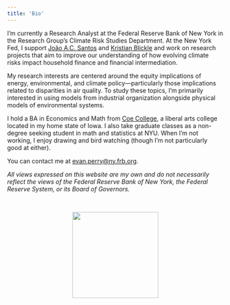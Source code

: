 ```yaml
---
title: 'Bio'
---
```




::: {.justify}
I'm currently a Research Analyst at the Federal Reserve Bank of New York in the Research Group's Climate Risk Studies Department. At the New York Fed, I support [Jo&#227;o A.C. Santos](https://www.newyorkfed.org/research/economists/Santos) and [Kristian Blickle](https://sites.google.com/site/kristiansblickle/) and work on research projects that aim to improve our understanding of how evolving climate risks impact household finance and financial intermediation.

My research interests are centered around the equity implications of energy, environmental, and climate policy---particularly those implications related to disparities in air quality. To study these topics, I'm primarily interested in using models from industrial organization alongside physical models of environmental systems.

I hold a BA in Economics and Math from [Coe College](https://www.coe.edu/), a liberal arts college located in my home state of Iowa. I also take graduate classes as a non-degree seeking student in math and statistics at NYU. When I'm not working, I enjoy drawing and bird watching (though I'm not particularly good at either).

You can contact me at [evan.perry@ny.frb.org](mailto:evan.perry@ny.frb.org).

*All views expressed on this website are my own and do not necessarily reflect the views of the Federal Reserve Bank of New York, the Federal Reserve System, or its Board of Governors.*
:::
<br>

<center> 

<img src="evan_perry.png" align="center" width="200" hspace="10"/>

</center>
